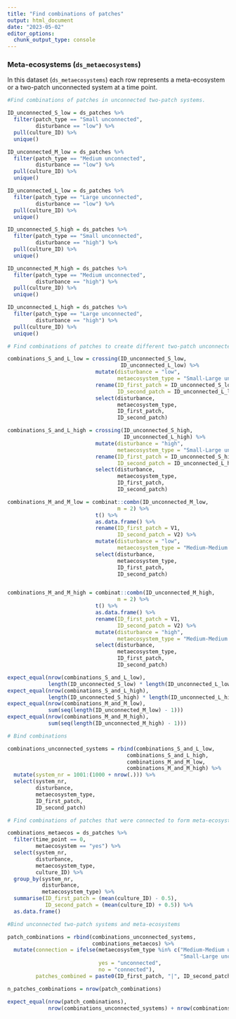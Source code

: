 ```yaml
---
title: "Find combinations of patches"
output: html_document
date: "2023-05-02"
editor_options: 
  chunk_output_type: console
---
```


### Meta-ecosystems (`ds_metaecosystems`)

In this dataset (`ds_metaecosystems`) each row represents a meta-ecosystem or a two-patch unconnected system at a time point.

```r

#Find combinations of patches in unconnected two-patch systems.

ID_unconnected_S_low = ds_patches %>%
  filter(patch_type == "Small unconnected",
         disturbance == "low") %>%
  pull(culture_ID) %>%
  unique()

ID_unconnected_M_low = ds_patches %>%
  filter(patch_type == "Medium unconnected",
         disturbance == "low") %>%
  pull(culture_ID) %>%
  unique()

ID_unconnected_L_low = ds_patches %>%
  filter(patch_type == "Large unconnected",
         disturbance == "low") %>%
  pull(culture_ID) %>%
  unique()

ID_unconnected_S_high = ds_patches %>%
  filter(patch_type == "Small unconnected",
         disturbance == "high") %>%
  pull(culture_ID) %>%
  unique()

ID_unconnected_M_high = ds_patches %>%
  filter(patch_type == "Medium unconnected",
         disturbance == "high") %>%
  pull(culture_ID) %>%
  unique()

ID_unconnected_L_high = ds_patches %>%
  filter(patch_type == "Large unconnected",
         disturbance == "high") %>%
  pull(culture_ID) %>%
  unique()
```

```r

# Find combinations of patches to create different two-patch unconnected systems

combinations_S_and_L_low = crossing(ID_unconnected_S_low,
                                    ID_unconnected_L_low) %>%
                            mutate(disturbance = "low",
                                   metaecosystem_type = "Small-Large unconnected") %>%
                            rename(ID_first_patch = ID_unconnected_S_low,
                                   ID_second_patch = ID_unconnected_L_low) %>%
                            select(disturbance,
                                   metaecosystem_type,
                                   ID_first_patch,
                                   ID_second_patch)

combinations_S_and_L_high = crossing(ID_unconnected_S_high,
                                     ID_unconnected_L_high) %>%
                            mutate(disturbance = "high",
                                   metaecosystem_type = "Small-Large unconnected") %>%
                            rename(ID_first_patch = ID_unconnected_S_high,
                                   ID_second_patch = ID_unconnected_L_high) %>%
                            select(disturbance,
                                   metaecosystem_type,
                                   ID_first_patch,
                                   ID_second_patch)

combinations_M_and_M_low = combinat::combn(ID_unconnected_M_low,
                                   m = 2) %>%
                            t() %>%
                            as.data.frame() %>%
                            rename(ID_first_patch = V1,
                                   ID_second_patch = V2) %>%
                            mutate(disturbance = "low",
                                   metaecosystem_type = "Medium-Medium unconnected") %>%
                            select(disturbance,
                                   metaecosystem_type,
                                   ID_first_patch,
                                   ID_second_patch)


combinations_M_and_M_high = combinat::combn(ID_unconnected_M_high,
                                   m = 2) %>%
                            t() %>%
                            as.data.frame() %>%
                            rename(ID_first_patch = V1,
                                   ID_second_patch = V2) %>%
                            mutate(disturbance = "high",
                                   metaecosystem_type = "Medium-Medium unconnected") %>%
                            select(disturbance,
                                   metaecosystem_type,
                                   ID_first_patch,
                                   ID_second_patch)
```

```r
expect_equal(nrow(combinations_S_and_L_low),
             length(ID_unconnected_S_low) * length(ID_unconnected_L_low))
expect_equal(nrow(combinations_S_and_L_high),
             length(ID_unconnected_S_high) * length(ID_unconnected_L_high))
expect_equal(nrow(combinations_M_and_M_low),
             sum(seq(length(ID_unconnected_M_low) - 1)))
expect_equal(nrow(combinations_M_and_M_high),
             sum(seq(length(ID_unconnected_M_high) - 1)))
```

```r

# Bind combinations

combinations_unconnected_systems = rbind(combinations_S_and_L_low,
                                      combinations_S_and_L_high,
                                      combinations_M_and_M_low,
                                      combinations_M_and_M_high) %>%
  mutate(system_nr = 1001:(1000 + nrow(.))) %>%
  select(system_nr,
         disturbance,
         metaecosystem_type,
         ID_first_patch,
         ID_second_patch)
```

```r

# Find combinations of patches that were connected to form meta-ecosystems.

combinations_metaecos = ds_patches %>%
  filter(time_point == 0,
         metaecosystem == "yes") %>%
  select(system_nr,
         disturbance,
         metaecosystem_type,
         culture_ID) %>%
  group_by(system_nr,
           disturbance,
           metaecosystem_type) %>%
  summarise(ID_first_patch = (mean(culture_ID) - 0.5),
            ID_second_patch = (mean(culture_ID) + 0.5)) %>%
  as.data.frame()
```

```r

#Bind unconnected two-patch systems and meta-ecosystems

patch_combinations = rbind(combinations_unconnected_systems,
                           combinations_metaecos) %>%
  mutate(connection = ifelse(metaecosystem_type %in% c("Medium-Medium unconnected",
                                                       "Small-Large unconnected"),
                             yes = "unconnected",
                             no = "connected"),
         patches_combined = paste0(ID_first_patch, "|", ID_second_patch))

n_patches_combinations = nrow(patch_combinations)
```

```r
expect_equal(nrow(patch_combinations), 
             nrow(combinations_unconnected_systems) + nrow(combinations_metaecos))
```